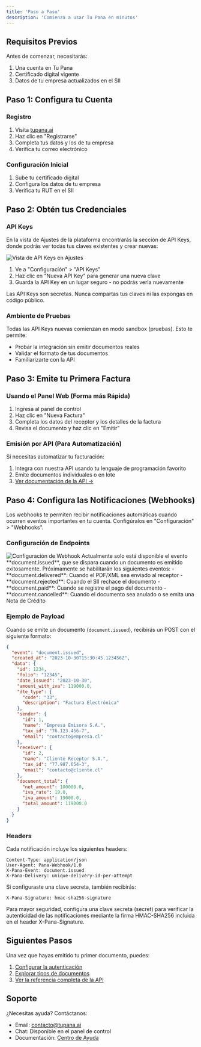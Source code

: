 ```yaml
---
title: 'Paso a Paso'
description: 'Comienza a usar Tu Pana en minutos'
---
```



## Requisitos Previos

Antes de comenzar, necesitarás:

1. Una cuenta en Tu Pana
2. Certificado digital vigente
3. Datos de tu empresa actualizados en el SII

## Paso 1: Configura tu Cuenta

### Registro
1. Visita [tupana.ai](https://tupana.ai)
2. Haz clic en "Registrarse"
3. Completa tus datos y los de tu empresa
4. Verifica tu correo electrónico

### Configuración Inicial
1. Sube tu certificado digital
2. Configura los datos de tu empresa
3. Verifica tu RUT en el SII

## Paso 2: Obtén tus Credenciales

### API Keys

En la vista de Ajustes de la plataforma encontrarás la sección de API Keys, donde podrás ver todas tus claves existentes y crear nuevas:

<img src="/images/apikey.png" alt="Vista de API Keys en Ajustes" />

1. Ve a "Configuración" > "API Keys"
2. Haz clic en "Nueva API Key" para generar una nueva clave
3. Guarda la API Key en un lugar seguro - no podrás verla nuevamente

<Warning>
Las API Keys son secretas. Nunca compartas tus claves ni las expongas en código público.
</Warning>

### Ambiente de Pruebas
Todas las API Keys nuevas comienzan en modo sandbox (pruebas). Esto te permite:
- Probar la integración sin emitir documentos reales
- Validar el formato de tus documentos
- Familiarizarte con la API

## Paso 3: Emite tu Primera Factura

### Usando el Panel Web (Forma más Rápida)
1. Ingresa al panel de control
2. Haz clic en "Nueva Factura"
3. Completa los datos del receptor y los detalles de la factura
4. Revisa el documento y haz clic en "Emitir"

### Emisión por API (Para Automatización)
Si necesitas automatizar tu facturación:
1. Integra con nuestra API usando tu lenguaje de programación favorito
2. Emite documentos individuales o en lote
3. [Ver documentación de la API →](/api-reference/documents-batch)

## Paso 4: Configura las Notificaciones (Webhooks)

Los webhooks te permiten recibir notificaciones automáticas cuando ocurren eventos importantes en tu cuenta. Configúralos en "Configuración" > "Webhooks".

### Configuración de Endpoints

<img src="/images/webhook2.png" alt="Configuración de Webhook" />

<Note>
Actualmente solo está disponible el evento **document.issued**, que se dispara cuando un documento es emitido exitosamente. Próximamente se habilitarán los siguientes eventos:
- **document.delivered**: Cuando el PDF/XML sea enviado al receptor
- **document.rejected**: Cuando el SII rechace el documento
- **document.paid**: Cuando se registre el pago del documento
- **document.cancelled**: Cuando el documento sea anulado o se emita una Nota de Crédito
</Note>

### Ejemplo de Payload

Cuando se emite un documento (`document.issued`), recibirás un POST con el siguiente formato:

```json
{
  "event": "document.issued",
  "created_at": "2023-10-30T15:30:45.123456Z",
  "data": {
    "id": 1234,
    "folio": "12345",
    "date_issued": "2023-10-30",
    "amount_with_iva": 119000.0,
    "dte_type": {
      "code": "33",
      "description": "Factura Electrónica"
    },
    "sender": {
      "id": 1,
      "name": "Empresa Emisora S.A.",
      "tax_id": "76.123.456-7",
      "email": "contacto@empresa.cl"
    },
    "receiver": {
      "id": 2,
      "name": "Cliente Receptor S.A.",
      "tax_id": "77.987.654-3",
      "email": "contacto@cliente.cl"
    },
    "document_total": {
      "net_amount": 100000.0,
      "iva_rate": 19.0,
      "iva_amount": 19000.0,
      "total_amount": 119000.0
    }
  }
}
```

### Headers

Cada notificación incluye los siguientes headers:
```
Content-Type: application/json
User-Agent: Pana-Webhook/1.0
X-Pana-Event: document.issued
X-Pana-Delivery: unique-delivery-id-per-attempt
```

Si configuraste una clave secreta, también recibirás:
```
X-Pana-Signature: hmac-sha256-signature
```

<Tip>
Para mayor seguridad, configura una clave secreta (secret) para verificar la autenticidad de las notificaciones mediante la firma HMAC-SHA256 incluida en el header X-Pana-Signature.
</Tip>

## Siguientes Pasos

Una vez que hayas emitido tu primer documento, puedes:

1. [Configurar la autenticación](/user-guide/authentication)
2. [Explorar tipos de documentos](/user-guide/documents)
3. [Ver la referencia completa de la API](/api-reference/introduction)

## Soporte

¿Necesitas ayuda? Contáctanos:
- Email: contacto@tupana.ai
- Chat: Disponible en el panel de control
- Documentación: [Centro de Ayuda](https://ayuda.tupana.ai) 